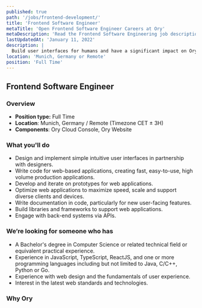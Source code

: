 ```yaml
---
published: true
path: '/jobs/frontend-development/'
title: 'Frontend Software Engineer'
metaTitle: 'Open Frontend Software Engineer Careers at Ory'
metaDescription: 'Read the Frontend Software Engineering job description'
lastUpdatedAt: 'January 11, 2022'
description: |
  Build user interfaces for humans and have a significant impact on Ory's visual identity.
location: 'Munich, Germany or Remote'
position: 'Full Time'
---
```



## Frontend Software Engineer

<About />
<DeveloperGeneric />

### Overview

- **Position type:** Full Time
- **Location**: Munich, Germany / Remote (Timezone CET ± 3H)
- **Components**: Ory Cloud Console, Ory Website

### What you'll do

- Design and implement simple intuitive user interfaces in partnership with
  designers.
- Write code for web-based applications, creating fast, easy-to-use, high volume
  production applications.
- Develop and iterate on prototypes for web applications.
- Optimize web applications to maximize speed, scale and support diverse clients
  and devices.
- Write documentation in code, particularly for new user-facing features.
- Build libraries and frameworks to support web applications.
- Engage with back-end systems via APIs.

### We’re looking for someone who has

- A Bachelor's degree in Computer Science or related technical field or
  equivalent practical experience.
- Experience in JavaScript, TypeScript, ReactJS, and one or more programming
  languages including but not limited to Java, C/C++, Python or Go.
- Experience with web design and the fundamentals of user experience.
- Interest in the latest web standards and technologies.

### Why Ory

<WorkAtOry />
